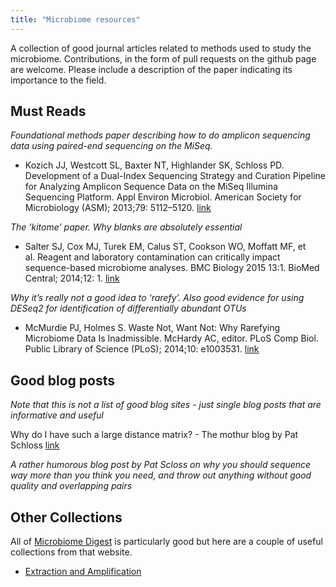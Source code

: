 ```yaml
---
title: "Microbiome resources"
---
```



A collection of good journal articles related to methods used to study the microbiome. Contributions, in the form of pull requests on the github page are welcome.  Please include a description of the paper indicating its importance to the field.

## Must Reads

*Foundational methods paper describing how to do amplicon sequencing data using paired-end sequencing on the MiSeq.*

 * Kozich JJ, Westcott SL, Baxter NT, Highlander SK, Schloss PD. Development of a Dual-Index Sequencing Strategy and Curation Pipeline for Analyzing Amplicon Sequence Data on the MiSeq Illumina Sequencing Platform. Appl Environ Microbiol. American Society for Microbiology (ASM); 2013;79: 5112–5120. [link](http://aem.asm.org/content/early/2013/06/17/AEM.01043-13)


*The 'kitome' paper.  Why blanks are absolutely essential*

* Salter SJ, Cox MJ, Turek EM, Calus ST, Cookson WO, Moffatt MF, et al. Reagent and laboratory contamination can critically impact sequence-based microbiome analyses. BMC Biology 2015 13:1. BioMed Central; 2014;12: 1.  [link](http://bmcbiol.biomedcentral.com/articles/10.1186/s12915-014-0087-z)

*Why it's really not a good idea to 'rarefy'.  Also good evidence for using DESeq2 for identification of differentially abundant OTUs*

* McMurdie PJ, Holmes S. Waste Not, Want Not: Why Rarefying Microbiome Data Is Inadmissible. McHardy AC, editor. PLoS Comp Biol. Public Library of Science (PLoS); 2014;10: e1003531.  [link](http://journals.plos.org/ploscompbiol/article?id=10.1371/journal.pcbi.1003531)


## Good blog posts 

*Note that this is not a list of good blog sites - just single blog posts that are informative and useful*

Why do I have such a large distance matrix? - The mothur blog by Pat Schloss [link](http://blog.mothur.org/2014/09/11/Why-such-a-large-distance-matrix/)
 
 *A rather humorous blog post by Pat Scloss on why you should sequence way more than you think you need, and throw out anything without good quality and overlapping pairs*


## Other Collections 

All of [Microbiome Digest](https://microbiomedigest.com/) is particularly good but here are a couple of useful collections from that website.

* [Extraction and Amplification](https://microbiomedigest.com/microbiome-papers-collection/microbiome-techniques/extraction-and-amplification/)
